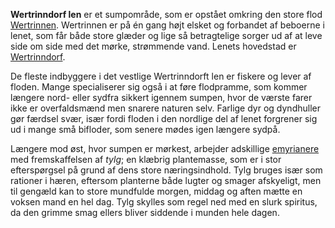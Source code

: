 {{title:Wertrinndorf len}}
{{author:Laura Holmegaard}}
{{timestamp:2010-11-01T18:01:07Z}}
{{copyright:Wertrinndorf len}}
'''Wertrinndorf len''' er et sumpområde, som er opstået omkring den store flod [[Wertrinnen]]. Wertrinnen er på én gang højt elsket og forbandet af beboerne i lenet, som får både store glæder og lige så betragtelige sorger ud af at leve side om side med det mørke, strømmende vand. Lenets hovedstad er [[Wertrinndorf]].

De fleste indbyggere i det vestlige Wertrinndorft len er fiskere og lever af floden. Mange specialiserer sig også i at føre flodpramme, som kommer længere nord- eller sydfra sikkert igennem sumpen, hvor de værste farer ikke er overfaldsmænd men snarere naturen selv. Farlige dyr og dyndhuller gør færdsel svær, især fordi floden i den nordlige del af lenet forgrener sig ud i mange små bifloder, som senere mødes igen længere sydpå.

Længere mod øst, hvor sumpen er mørkest, arbejder adskillige [[emyrianer|emyrianere]] med fremskaffelsen af ''tylg''; en klæbrig plantemasse, som er i stor efterspørgsel på grund af dens store næringsindhold. Tylg bruges især som rationer i hæren, eftersom planterne både lugter og smager afskyeligt, men til gengæld kan to store mundfulde morgen, middag og aften mætte en voksen mand en hel dag. Tylg skylles som regel ned med en slurk spiritus, da den grimme smag ellers bliver siddende i munden hele dagen.